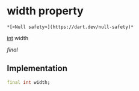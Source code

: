# width property

    *[<Null safety>](https://dart.dev/null-safety)*

[int](https://api.flutter.dev/flutter/dart-core/int-class.html) width

_final_

## Implementation

```dart
final int width;


```
